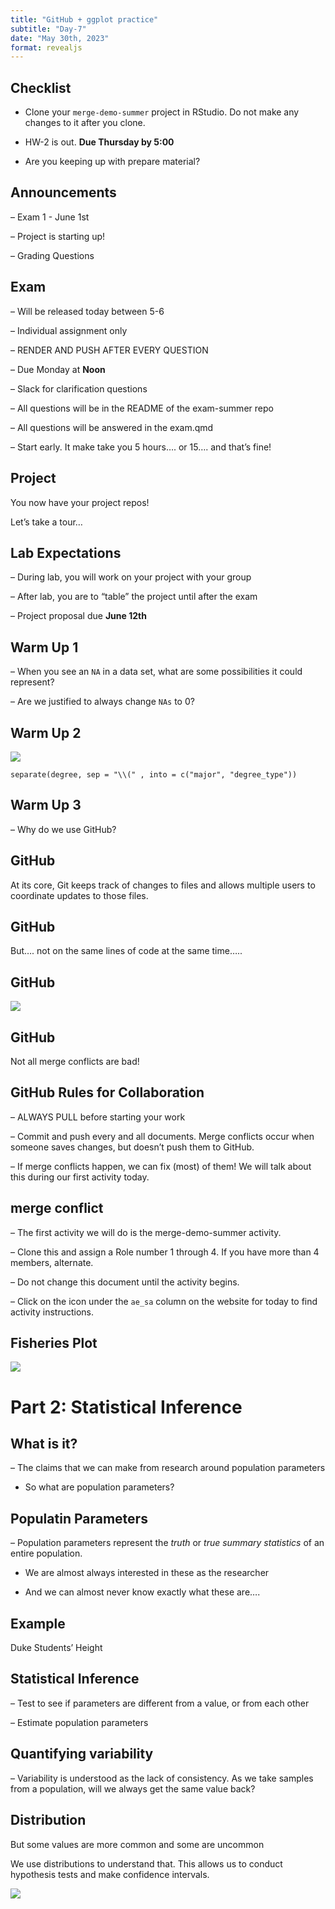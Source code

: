 ```yaml
---
title: "GitHub + ggplot practice"
subtitle: "Day-7"
date: "May 30th, 2023"
format: revealjs
---
```


## Checklist

-   Clone your `merge-demo-summer` project in RStudio. Do not make any changes to it after you clone.

-   HW-2 is out. **Due Thursday by 5:00**

-   Are you keeping up with prepare material?

## Announcements

-- Exam 1 - June 1st

-- Project is starting up!

-- Grading Questions 

## Exam{.smaller} 

-- Will be released today between 5-6 

-- Individual assignment only

-- RENDER AND PUSH AFTER EVERY QUESTION 

-- Due Monday at **Noon** 

-- Slack for clarification questions 

-- All questions will be in the README of the exam-summer repo 

-- All questions will be answered in the exam.qmd

-- Start early. It make take you 5 hours.... or 15.... and that's fine!


## Project

You now have your project repos! 

Let's take a tour...

## Lab Expectations 

-- During lab, you will work on your project with your group 

-- After lab, you are to "table" the project until after the exam

-- Project proposal due **June 12th**


## Warm Up 1 

-- When you see an `NA` in a data set, what are some possibilities it could represent?

-- Are we justified to always change `NAs` to 0? 

## Warm Up 2{.smaller} 

![](images/AB2.png)

    separate(degree, sep = "\\(" , into = c("major", "degree_type"))
    
## Warm Up 3 

-- Why do we use GitHub? 


## GitHub 

At its core, Git keeps track of changes to files and allows multiple users to coordinate updates to those files.

## GitHub 

But.... not on the same lines of code at the same time..... 

## GitHub 

![](images/pull-push.jpg)

## GitHub 

Not all merge conflicts are bad! 


## GitHub Rules for Collaboration 

-- ALWAYS PULL before starting your work 

-- Commit and push every and all documents. Merge conflicts occur when someone saves changes, but doesn't push them to GitHub. 

-- If merge conflicts happen, we can fix (most) of them! We will talk about this during our first activity today. 

## merge conflict 

-- The first activity we will do is the merge-demo-summer activity. 

-- Clone this and assign a Role number 1 through 4. If you have more than 4 members, alternate. 

-- Do not change this document until the activity begins. 

-- Click on the icon under the `ae_sa` column on the website for today to find activity instructions.

## Fisheries Plot 

![](images/statsci-plot.png)

# Part 2: Statistical Inference 

## What is it? 

-- The claims that we can make from research around population parameters 

- So what are population parameters? 

## Populatin Parameters 

-- Population parameters represent the *truth* or *true summary statistics* of an entire population. 

- We are almost always interested in these as the researcher 

- And we can almost never know exactly what these are.... 

## Example 

Duke Students' Height 


## Statistical Inference 

-- Test to see if parameters are different from a value, or from each other 

-- Estimate population parameters 

## Quantifying variability 

-- Variability is understood as the lack of consistency. As we take samples from a population, will we always get the same value back? 

## Distribution{.smaller} 

But some values are more common and some are uncommon

We use distributions to understand that. This allows us to conduct hypothesis tests and make confidence intervals.

![](images/dist.png)




